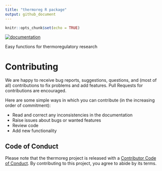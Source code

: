 ```yaml
---
title: "thermoreg R package"
output: github_document
---
```


```r
knitr::opts_chunk$set(echo = TRUE)
```

<!-- badges: start -->
[![documentation](https://img.shields.io/badge/website-active-blue)](https://aaroncaldwell.us/thermoreg/)
<!-- badges: end -->

 Easy functions for thermoregulatory research
 
# Contributing

We are happy to receive bug reports, suggestions, questions, and (most
of all) contributions to fix problems and add features. Pull Requests
for contributions are encouraged.

Here are some simple ways in which you can contribute (in the increasing
order of commitment):

-   Read and correct any inconsistencies in the documentation
-   Raise issues about bugs or wanted features
-   Review code
-   Add new functionality
 
## Code of Conduct
  
Please note that the thermoreg project is released with a [Contributor Code of Conduct](https://contributor-covenant.org/version/2/0/CODE_OF_CONDUCT.html). By contributing to this project, you agree to abide by its terms.
